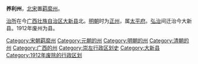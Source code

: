 {{unreferenced|time=2018-09-27T12:36:33+00:00}}
'''养利州'''，[[北宋|北宋]]置[[羁縻州|羁縻州]]。

[[治所|治所]]在今[[广西壮族自治区|广西壮族自治区]][[大新县|大新县]]北。[[明朝|明朝]]时为[[正州|正州]]，属[[太平府_(广西省)|太平府]]。[[弘治_(明朝)|弘治]]间迁治今大新县。1912年废州为县。

{{广西行政区划小作品}}
{{DEFAULTSORT:Y}}
[[Category:宋朝羁縻州|Category:宋朝羁縻州]]
[[Category:元朝的州|Category:元朝的州]]
[[Category:明朝的州|Category:明朝的州]]
[[Category:清朝的州|Category:清朝的州]]
[[Category:广西的州|Category:广西的州]]
[[Category:崇左行政区划史|Category:崇左行政区划史]]
[[Category:大新县|Category:大新县]]
[[Category:1912年废除的行政区划|Category:1912年废除的行政区划]]